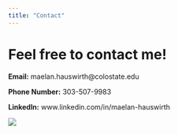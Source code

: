 ```yaml
---
title: "Contact"
---
```


# **Feel free to contact me!**

**Email:** maelan.hauswirth\@colostate.edu

**Phone Number:** 303-507-9983

**LinkedIn:** www.linkedin.com/in/maelan-hauswirth

![](www/Snapchat-540312152 (2).jpg){fig-align="center"}
